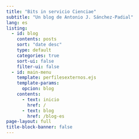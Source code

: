 ```yaml
---
title: "Bits in servicio Cienciae"
subtitle: "Un blog de Antonio J. Sánchez-Padial"
lang: es
listing:
  - id: blog
    contents: posts
    sort: "date desc"
    type: default
    categories: true
    sort-ui: false
    filter-ui: false
  - id: main-menu
    template: perfilesexternos.ejs
    template-params:
      opcion: blog
    contents:
      - text: inicio
        href: /
      - text: blog
        href: /blog-es
page-layout: full
title-block-banner: false
---
```


::: {#main-menu}
:::
